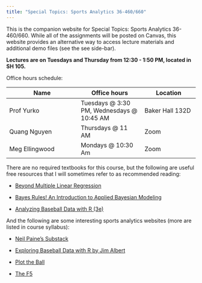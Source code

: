 ```yaml
---
title: "Special Topics: Sports Analytics 36-460/660"
---
```


This is the companion website for Special Topics: Sports Analytics 36-460/660. While all of the assignments will be posted on Canvas, this website provides an alternative way to access lecture materials and additional demo files (see the see side-bar).

__Lectures are on Tuesdays and Thursday from 12:30 - 1:50 PM, located in SH 105.__

Office hours schedule:

| Name                 | Office hours       | Location        |
|----------------------|--------------------|-----------------|
| Prof Yurko           | Tuesdays @ 3:30 PM, Wednesdays @ 10:45 AM  | Baker Hall 132D |
| Quang Nguyen      | Thursdays @ 11 AM  | Zoom            |
| Meg Ellingwood     | Mondays @ 10:30 Am  | Zoom            |


There are no required textbooks for this course, but the following are useful free resources that I will sometimes refer to as recommended reading:

+ [Beyond Multiple Linear Regression](https://bookdown.org/roback/bookdown-BeyondMLR/)

+ [Bayes Rules! An Introduction to Applied Bayesian Modeling](https://www.bayesrulesbook.com/)

+ [Analyzing Baseball Data with R (3e)](https://beanumber.github.io/abdwr3e/)

And the following are some interesting sports analytics websites (more are listed in course syllabus):

+ [Neil Paine's Substack](https://neilpaine.substack.com/)

+ [Exploring Baseball Data with R by Jim Albert](https://baseballwithr.wordpress.com/)

+ [Plot the Ball](https://www.plottheball.com/)

+ [The F5](https://thef5.substack.com/)

